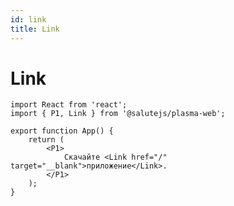 ```yaml
---
id: link
title: Link
---
```



# Link
<Description name="Link" />
<PropsTable name="Link" exclude={['$isHover', '$isPressed', '$isVisited']} />
<StorybookLink name="Link" />

```tsx live
import React from 'react';
import { P1, Link } from '@salutejs/plasma-web';

export function App() {
    return (
        <P1>
            Скачайте <Link href="/" target="__blank">приложение</Link>.
        </P1>
    );
}
```
